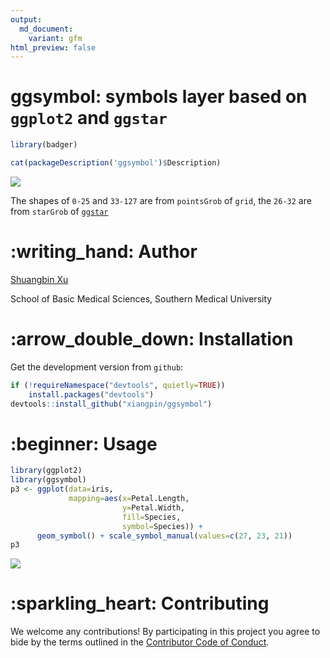 ```yaml
---
output: 
  md_document:
    variant: gfm
html_preview: false
---
```


<!-- README.md is generated from README.Rmd. Please edit that file -->

# ggsymbol: symbols layer based on `ggplot2` and `ggstar`

```r
library(badger)
```

<!-- <img src="https://github.com/xiangpin/ggsymbol/blob/master/inst/extdata/ggsymbol.png" height="200" align="right" /> -->

<!-- [![CRAN_Status_Badge](https://www.r-pkg.org/badges/version/ggsymbol?color=green)](https://cran.r-project.org/package=ggsymbol) -->
<!-- r badge_devel("xiangpin/ggsymbol", "green") -->
<!-- [![](https://cranlogs.r-pkg.org/badges/grand-total/ggsymbol?color=green)](https://cran.r-project.org/package=ggsymbol) -->
<!-- [![](https://cranlogs.r-pkg.org/badges/ggsymbol?color=green)](https://cranlogs.r-pkg.org/downloads/total/last-month/ggsymbol) -->
<!-- [![](https://cranlogs.r-pkg.org/badges/last-week/ggsymbol?color=green)](https://cranlogs.r-pkg.org/downloads/total/last-week/ggsymbol) -->

```r
cat(packageDescription('ggsymbol')$Description)
```

![](./inst/extdata/symbols.png) 

The shapes of `0-25` and `33-127` are from `pointsGrob` of `grid`, the `26-32` are from `starGrob` of [`ggstar`](https://github.com/xiangpin/ggstar)

# :writing_hand: Author

[Shuangbin Xu](https://github.com/xiangpin)

School of Basic Medical Sciences, Southern Medical University

# :arrow_double_down: Installation

<!-- Get the released version from `CRAN`: -->

<!-- install.packages("ggsymbol") -->

Get the development version from `github`:

```r
if (!requireNamespace("devtools", quietly=TRUE))
    install.packages("devtools")
devtools::install_github("xiangpin/ggsymbol")
```

# :beginner: Usage

```r
library(ggplot2)
library(ggsymbol)
p3 <- ggplot(data=iris,
             mapping=aes(x=Petal.Length,
                         y=Petal.Width,
                         fill=Species,
                         symbol=Species)) +
      geom_symbol() + scale_symbol_manual(values=c(27, 23, 21))
p3
```

![](./inst/extdata/fig1.png)

<!-- # :book: Vignette -->

<!-- For more details, please refer to the [online vignette](https://cran.r-project.org/web/packages/ggsymbol/vignettes/ggsymbol.html) -->

<!-- If you have installed it, you can also view the vignette on local. -->

<!-- browseVignettes("ggsymbol") -->

# :sparkling_heart: Contributing

We welcome any contributions! By participating in this project you agree to bide
by the terms outlined in the [Contributor Code of Conduct](CONDUCT.md).
